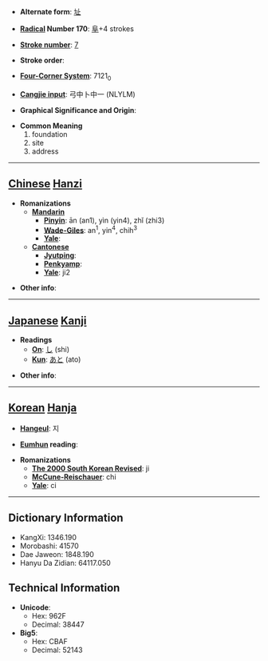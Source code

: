 * '''Alternate form''': [[址]]

* '''[[Wiktionary:Chinese radical index| Radical]] Number 170''': [[Wiktionary:Chinese radical index 阜|阜]]+4 strokes

* '''[[Wiktionary:Chinese total strokes index|Stroke number]]''': [[Wiktionary:Chinese total strokes index 7|7]]

* '''Stroke order''': 

* '''[[Wiktionary:Chinese four corner index|Four-Corner System]]''': 7121<sub>0</sub>

* '''[[Wiktionary:Chinese Cangjie index|Cangjie input]]''': 弓中卜中一 (NLYLM)

* '''Graphical Significance and Origin''': 

* '''Common Meaning'''
*#foundation
*# site
*# address


----

== [[Chinese]] [[Hanzi]] ==

* '''Romanizations'''
** '''[[Mandarin]]'''
*** '''[[Pinyin]]''': ān (an1), yìn (yin4), zhǐ (zhi3)
*** '''[[Wade-Giles]]''': an<sup>1</sup>, yin<sup>4</sup>, chih<sup>3</sup>
*** '''[[Yale]]''': 
** '''[[Cantonese]]'''
*** '''[[Jyutping]]''':
*** '''[[Penkyamp]]''': 
*** '''[[Yale]]''': ji2

* '''Other info''': 

----

== [[Japanese]] [[Kanji]] ==

* '''Readings'''
** '''[[On]]''': [[し]] (shi)
** '''[[Kun]]''': [[あと]] (ato)

* '''Other info''':  

----

== [[Korean]] [[Hanja]] ==

* '''[[Hangeul]]''': 지

* '''[[Eumhun]] reading''': 

* '''Romanizations'''
** '''[[The 2000 South Korean Revised Romanization|The 2000 South Korean Revised]]''': ji
** '''[[McCune-Reischauer]]''': chi
** '''[[Yale]]''': ci

----

== Dictionary Information ==

* KangXi: 1346.190
* Morobashi: 41570
* Dae Jaweon: 1848.190
* Hanyu Da Zidian: 64117.050

== Technical Information ==

* '''Unicode''':
** Hex: 962F
** Decimal: 38447
* '''Big5''':
** Hex: CBAF
** Decimal: 52143